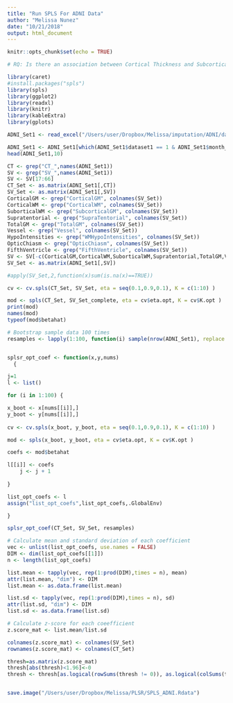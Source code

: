 ```yaml
---
title: "Run SPLS For ADNI Data"
author: "Melissa Nunez"
date: "10/21/2018"
output: html_document
---
```


```r
knitr::opts_chunk$set(echo = TRUE)
```



```r
# RQ: Is there an association between Cortical Thickness and Subcortical Volume? i.e can Cortical thickness predict cortical volume ?

library(caret)
#install.packages("spls")
library(spls)
library(ggplot2)
library(readxl)
library(knitr)
library(kableExtra)
library(gplots)

ADNI_Set1 <- read_excel("/Users/user/Dropbox/Melissa/imputation/ADNI/dataset/ADNI\ 6\ datasets\ creation\ 2018_06_04.xlsx", sheet = 2)

ADNI_Set1 <- ADNI_Set1[which(ADNI_Set1$dataset1 == 1 & ADNI_Set1$month_dataset1 == 0),]
head(ADNI_Set1,10)

CT <- grep("CT_",names(ADNI_Set1))
SV <- grep("SV_",names(ADNI_Set1))
SV <- SV[17:66]
CT_Set <- as.matrix(ADNI_Set1[,CT])
SV_Set <- as.matrix(ADNI_Set1[,SV])
CorticalGM <- grep("CorticalGM", colnames(SV_Set))
CorticalWM <- grep("CorticalWM", colnames(SV_Set))
SuborticalWM <- grep("SubcorticalGM", colnames(SV_Set))
Supratentorial <- grep("SupraTentorial", colnames(SV_Set))
TotalGM <- grep("TotalGM", colnames(SV_Set))
Vessel <- grep("Vessel", colnames(SV_Set))
HypoIntensities <- grep("WMHypoIntensities", colnames(SV_Set))
OpticChiasm <- grep("OpticChiasm", colnames(SV_Set))
FifthVentricle <- grep("FifthVentricle", colnames(SV_Set))
SV <- SV[-c(CorticalGM,CorticalWM,SuborticalWM,Supratentorial,TotalGM,Vessel,HypoIntensities,OpticChiasm,FifthVentricle)]
SV_Set <- as.matrix(ADNI_Set1[,SV])

#apply(SV_Set,2,function(x)sum(is.na(x)==TRUE))

```



```r
cv <- cv.spls(CT_Set, SV_Set, eta = seq(0.1,0.9,0.1), K = c(1:10) )

mod <- spls(CT_Set, SV_Set_complete, eta = cv$eta.opt, K = cv$K.opt )
print(mod)
names(mod)
typeof(mod$betahat)
```


```r

# Bootstrap sample data 100 times
resamples <- lapply(1:100, function(i) sample(nrow(ADNI_Set1), replace = T))


splsr_opt_coef <- function(x,y,nums)
  {

j=1
l <- list()

for (i in 1:100) {

x_boot <- x[nums[[i]],] 
y_boot <- y[nums[[i]],]
  
cv <- cv.spls(x_boot, y_boot, eta = seq(0.1,0.9,0.1), K = c(1:10) )

mod <- spls(x_boot, y_boot, eta = cv$eta.opt, K = cv$K.opt )

coefs <- mod$betahat

l[[i]] <- coefs
    j <- j + 1
    
}

list_opt_coefs <- l
assign("list_opt_coefs",list_opt_coefs,.GlobalEnv)

}

splsr_opt_coef(CT_Set, SV_Set, resamples)

# Calculate mean and standard deviation of each coefficient
vec <- unlist(list_opt_coefs, use.names = FALSE)
DIM <- dim(list_opt_coefs[[1]])
n <- length(list_opt_coefs)

list.mean <- tapply(vec, rep(1:prod(DIM),times = n), mean)
attr(list.mean, "dim") <- DIM
list.mean <- as.data.frame(list.mean)

list.sd <- tapply(vec, rep(1:prod(DIM),times = n), sd)
attr(list.sd, "dim") <- DIM
list.sd <- as.data.frame(list.sd)

# Calculate z-score for each coeefficient
z.score_mat <- list.mean/list.sd

colnames(z.score_mat) <- colnames(SV_Set)
rownames(z.score_mat) <- colnames(CT_Set)

thresh=as.matrix(z.score_mat)
thresh[abs(thresh)<1.96]<-0
thresh <- thresh[as.logical(rowSums(thresh != 0)), as.logical(colSums(thresh != 0))]


save.image("/Users/user/Dropbox/Melissa/PLSR/SPLS_ADNI.Rdata")
```
